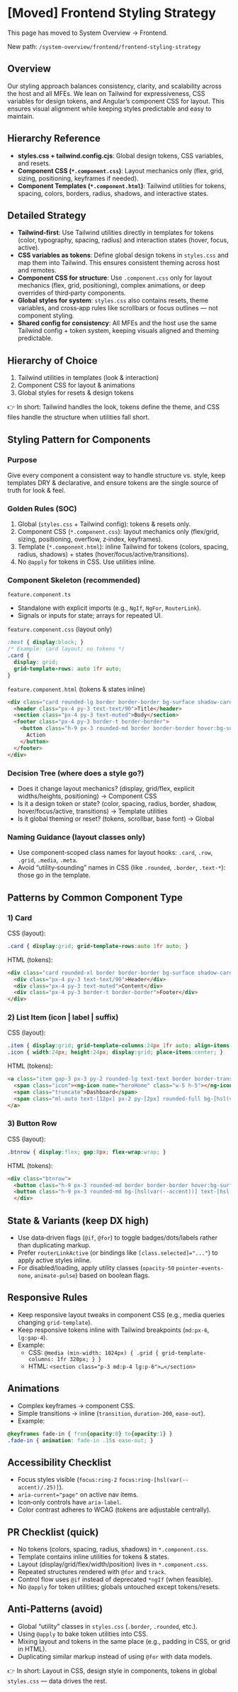 # [Moved] Frontend Styling Strategy

This page has moved to System Overview → Frontend.

New path: `/system-overview/frontend/frontend-styling-strategy`

## Overview

Our styling approach balances consistency, clarity, and scalability across the host and all MFEs. We lean on Tailwind for expressiveness, CSS variables for design tokens, and Angular’s component CSS for layout. This ensures visual alignment while keeping styles predictable and easy to maintain.

## Hierarchy Reference

- **styles.css + tailwind.config.cjs**: Global design tokens, CSS variables, and resets.
- **Component CSS (`*.component.css`)**: Layout mechanics only (flex, grid, sizing, positioning, keyframes if needed).
- **Component Templates (`*.component.html`)**: Tailwind utilities for tokens, spacing, colors, borders, radius, shadows, and interactive states.

## Detailed Strategy

- **Tailwind‑first**: Use Tailwind utilities directly in templates for tokens (color, typography, spacing, radius) and interaction states (hover, focus, active).
- **CSS variables as tokens**: Define global design tokens in `styles.css` and map them into Tailwind. This ensures consistent theming across host and remotes.
- **Component CSS for structure**: Use `.component.css` only for layout mechanics (flex, grid, positioning), complex animations, or deep overrides of third‑party components.
- **Global styles for system**: `styles.css` also contains resets, theme variables, and cross‑app rules like scrollbars or focus outlines — not component styling.
- **Shared config for consistency**: All MFEs and the host use the same Tailwind config + token system, keeping visuals aligned and theming predictable.

## Hierarchy of Choice

1. Tailwind utilities in templates (look & interaction)
2. Component CSS for layout & animations
3. Global styles for resets & design tokens

👉 In short: Tailwind handles the look, tokens define the theme, and CSS files handle the structure when utilities fall short.

## Styling Pattern for Components

### Purpose

Give every component a consistent way to handle structure vs. style, keep templates DRY & declarative, and ensure tokens are the single source of truth for look & feel.

### Golden Rules (SOC)

1. Global (`styles.css` + Tailwind config): tokens & resets only.
2. Component CSS (`*.component.css`): layout mechanics only (flex/grid, sizing, positioning, overflow, z‑index, keyframes).
3. Template (`*.component.html`): inline Tailwind for tokens (colors, spacing, radius, shadows) + states (hover/focus/active/transitions).
4. No `@apply` for tokens in CSS. Use utilities inline.

### Component Skeleton (recommended)

`feature.component.ts`

- Standalone with explicit imports (e.g., `NgIf`, `NgFor`, `RouterLink`).
- Signals or inputs for state; arrays for repeated UI.

`feature.component.css` (layout only)

```css
:host { display:block; }
/* Example: card layout; no tokens */
.card {
  display: grid;
  grid-template-rows: auto 1fr auto;
}
```

`feature.component.html` (tokens & states inline)

```html
<div class="card rounded-lg border border-border bg-surface shadow-card">
  <header class="px-4 py-3 text-text/90">Title</header>
  <section class="px-4 py-3 text-muted">Body</section>
  <footer class="px-4 py-3 border-t border-border">
    <button class="h-9 px-3 rounded-md border border-border hover:bg-surface-2 transition-colors">
      Action
    </button>
  </footer>
</div>
```

### Decision Tree (where does a style go?)

- Does it change layout mechanics? (display, grid/flex, explicit widths/heights, positioning) → Component CSS
- Is it a design token or state? (color, spacing, radius, border, shadow, hover/focus/active, transitions) → Template utilities
- Is it global theming or reset? (tokens, scrollbar, base font) → Global

### Naming Guidance (layout classes only)

- Use component‑scoped class names for layout hooks: `.card`, `.row`, `.grid`, `.media`, `.meta`.
- Avoid “utility‑sounding” names in CSS (like `.rounded`, `.border`, `.text-*`): those go in the template.

## Patterns by Common Component Type

### 1) Card

CSS (layout):

```css
.card { display:grid; grid-template-rows:auto 1fr auto; }
```

HTML (tokens):

```html
<div class="card rounded-xl border border-border bg-surface shadow-card">
  <div class="px-4 py-3 text-text/90">Header</div>
  <div class="px-4 py-3 text-muted">Content</div>
  <div class="px-4 py-3 border-t border-border">Footer</div>
</div>
```

### 2) List Item (icon | label | suffix)

CSS (layout):

```css
.item { display:grid; grid-template-columns:24px 1fr auto; align-items:center; }
.icon { width:24px; height:24px; display:grid; place-items:center; }
```

HTML (tokens):

```html
<a class="item gap-3 px-3 py-2 rounded-lg text-text border border-transparent hover:bg-surface-2 transition-colors">
  <span class="icon"><ng-icon name="heroHome" class="w-5 h-5"></ng-icon></span>
  <span class="truncate">Dashboard</span>
  <span class="ml-auto text-[12px] px-2 py-[2px] rounded-full bg-[hsl(var(--accent)/.18)] border border-[hsl(var(--accent)/.25)]">3</span>
</a>
```

### 3) Button Row

CSS (layout):

```css
.btnrow { display:flex; gap:8px; flex-wrap:wrap; }
```

HTML (tokens):

```html
<div class="btnrow">
  <button class="h-9 px-3 rounded-md border border-border hover:bg-surface-2">Cancel</button>
  <button class="h-9 px-3 rounded-md bg-[hsl(var(--accent))] text-[hsl(var(--bg))] hover:opacity-90">Save</button>
  </div>
```

## State & Variants (keep DX high)

- Use data‑driven flags (`@if`, `@for`) to toggle badges/dots/labels rather than duplicating markup.
- Prefer `routerLinkActive` (or bindings like `[class.selected]="..."`) to apply active styles inline.
- For disabled/loading, apply utility classes (`opacity-50` `pointer-events-none`, `animate-pulse`) based on boolean flags.

## Responsive Rules

- Keep responsive layout tweaks in component CSS (e.g., media queries changing `grid-template`).
- Keep responsive tokens inline with Tailwind breakpoints (`md:px-6`, `lg:gap-4`).
- Example:
  - CSS: `@media (min-width: 1024px) { .grid { grid-template-columns: 1fr 320px; } }`
  - HTML: `<section class="p-3 md:p-4 lg:p-6">…</section>`

## Animations

- Complex keyframes → component CSS.
- Simple transitions → inline (`transition`, `duration-200`, `ease-out`).
- Example:

```css
@keyframes fade-in { from{opacity:0} to{opacity:1} }
.fade-in { animation: fade-in .15s ease-out; }
```

## Accessibility Checklist

- Focus styles visible (`focus:ring-2` `focus:ring-[hsl(var(--accent)/.25)]`).
- `aria-current="page"` on active nav items.
- Icon‑only controls have `aria-label`.
- Color contrast adheres to WCAG (tokens are adjustable centrally).

## PR Checklist (quick)

- No tokens (colors, spacing, radius, shadows) in `*.component.css`.
- Template contains inline utilities for tokens & states.
- Layout (display/grid/flex/width/position) lives in `*.component.css`.
- Repeated structures rendered with `@for` and `track`.
- Control flow uses `@if` instead of deprecated `*ngIf` (when feasible).
- No `@apply` for token utilities; globals untouched except tokens/resets.

## Anti‑Patterns (avoid)

- Global “utility” classes in `styles.css` (`.border`, `.rounded`, etc.).
- Using `@apply` to bake token utilities into CSS.
- Mixing layout and tokens in the same place (e.g., padding in CSS, or grid in HTML).
- Duplicating similar markup instead of using `@for` with data models.

👉 In short: Layout in CSS, design style in components, tokens in global `styles.css` — data drives the rest.


